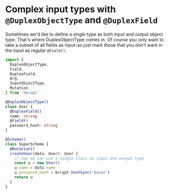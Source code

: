 # Complex input types with `@DuplexObjectType` and `@DuplexField`

Sometimes we'd like to define a single type as both input and output object type. That's where DuplexObjectType comes in. Of course you only want to take a subset of all fields as input-so just mark those that you don't want in the input as regular `@Field()`.

```ts
import {
  DuplexObjectType,
  Field,
  DuplexField,
  Arg,
  InputObjectType,
  Mutation,
} from 'decapi'

@DuplexObjectType()
class User {
  @DuplexField()
  name: string
  @Field()
  password_hash: string
}

@Schema()
class SuperSchema {
  @Mutation()
  createUser(data: User): User {
    // now we can use a single class as input and output type
    const u = new User()
    u.name = data.name
    u.password_hash = bcrypt.hashSync('bacon')
    return u
  }
}
```

